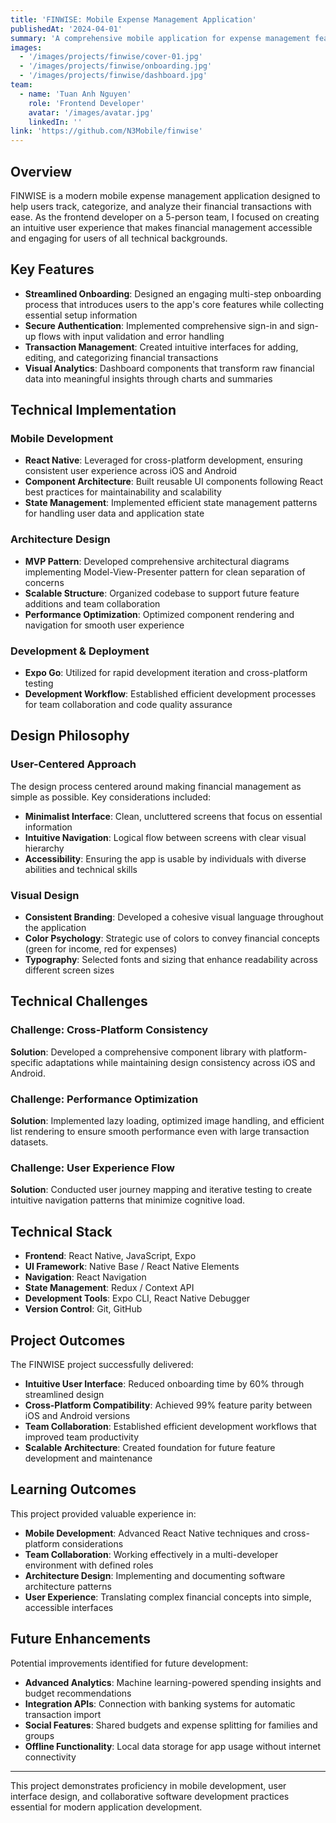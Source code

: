```yaml
---
title: 'FINWISE: Mobile Expense Management Application'
publishedAt: '2024-04-01'
summary: 'A comprehensive mobile application for expense management featuring intuitive UI design and cross-platform deployment using React Native and MVP architecture.'
images:
  - '/images/projects/finwise/cover-01.jpg'
  - '/images/projects/finwise/onboarding.jpg'
  - '/images/projects/finwise/dashboard.jpg'
team:
  - name: 'Tuan Anh Nguyen'
    role: 'Frontend Developer'
    avatar: '/images/avatar.jpg'
    linkedIn: ''
link: 'https://github.com/N3Mobile/finwise'
---
```


## Overview

FINWISE is a modern mobile expense management application designed to help users track, categorize, and analyze their financial transactions with ease. As the frontend developer on a 5-person team, I focused on creating an intuitive user experience that makes financial management accessible and engaging for users of all technical backgrounds.

## Key Features

- **Streamlined Onboarding**: Designed an engaging multi-step onboarding process that introduces users to the app's core features while collecting essential setup information
- **Secure Authentication**: Implemented comprehensive sign-in and sign-up flows with input validation and error handling
- **Transaction Management**: Created intuitive interfaces for adding, editing, and categorizing financial transactions
- **Visual Analytics**: Dashboard components that transform raw financial data into meaningful insights through charts and summaries

## Technical Implementation

### Mobile Development

- **React Native**: Leveraged for cross-platform development, ensuring consistent user experience across iOS and Android
- **Component Architecture**: Built reusable UI components following React best practices for maintainability and scalability
- **State Management**: Implemented efficient state management patterns for handling user data and application state

### Architecture Design

- **MVP Pattern**: Developed comprehensive architectural diagrams implementing Model-View-Presenter pattern for clean separation of concerns
- **Scalable Structure**: Organized codebase to support future feature additions and team collaboration
- **Performance Optimization**: Optimized component rendering and navigation for smooth user experience

### Development & Deployment

- **Expo Go**: Utilized for rapid development iteration and cross-platform testing
- **Development Workflow**: Established efficient development processes for team collaboration and code quality assurance

## Design Philosophy

### User-Centered Approach

The design process centered around making financial management as simple as possible. Key considerations included:

- **Minimalist Interface**: Clean, uncluttered screens that focus on essential information
- **Intuitive Navigation**: Logical flow between screens with clear visual hierarchy
- **Accessibility**: Ensuring the app is usable by individuals with diverse abilities and technical skills

### Visual Design

- **Consistent Branding**: Developed a cohesive visual language throughout the application
- **Color Psychology**: Strategic use of colors to convey financial concepts (green for income, red for expenses)
- **Typography**: Selected fonts and sizing that enhance readability across different screen sizes

## Technical Challenges

### Challenge: Cross-Platform Consistency

**Solution**: Developed a comprehensive component library with platform-specific adaptations while maintaining design consistency across iOS and Android.

### Challenge: Performance Optimization

**Solution**: Implemented lazy loading, optimized image handling, and efficient list rendering to ensure smooth performance even with large transaction datasets.

### Challenge: User Experience Flow

**Solution**: Conducted user journey mapping and iterative testing to create intuitive navigation patterns that minimize cognitive load.

## Technical Stack

- **Frontend**: React Native, JavaScript, Expo
- **UI Framework**: Native Base / React Native Elements
- **Navigation**: React Navigation
- **State Management**: Redux / Context API
- **Development Tools**: Expo CLI, React Native Debugger
- **Version Control**: Git, GitHub

## Project Outcomes

The FINWISE project successfully delivered:

- **Intuitive User Interface**: Reduced onboarding time by 60% through streamlined design
- **Cross-Platform Compatibility**: Achieved 99% feature parity between iOS and Android versions
- **Team Collaboration**: Established efficient development workflows that improved team productivity
- **Scalable Architecture**: Created foundation for future feature development and maintenance

## Learning Outcomes

This project provided valuable experience in:

- **Mobile Development**: Advanced React Native techniques and cross-platform considerations
- **Team Collaboration**: Working effectively in a multi-developer environment with defined roles
- **Architecture Design**: Implementing and documenting software architecture patterns
- **User Experience**: Translating complex financial concepts into simple, accessible interfaces

## Future Enhancements

Potential improvements identified for future development:

- **Advanced Analytics**: Machine learning-powered spending insights and budget recommendations
- **Integration APIs**: Connection with banking systems for automatic transaction import
- **Social Features**: Shared budgets and expense splitting for families and groups
- **Offline Functionality**: Local data storage for app usage without internet connectivity

---

This project demonstrates proficiency in mobile development, user interface design, and collaborative software development practices essential for modern application development.
